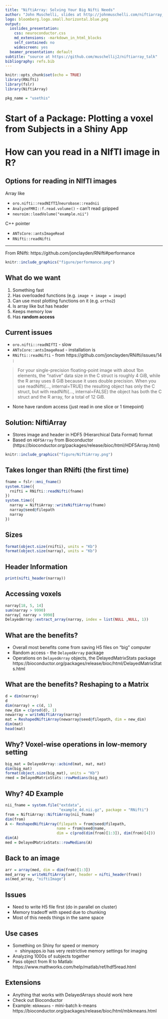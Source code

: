 ```yaml
---
title: "NiftiArray: Solving Your Big Nifti Needs"
author: "John Muschelli, slides at http://johnmuschelli.com/niftiarray_talk"
logo: bloomberg.logo.small.horizontal.blue.png
output:
  ioslides_presentation:
    css: neuroconductor.css
    md_extensions: -markdown_in_html_blocks
    self_contained: no
    widescreen: yes
  beamer_presentation: default
subtitle: "source at https://github.com/muschellij2/niftiarray_talk"
bibliography: refs.bib    
---
```


<style type="text/css">
article {
  font-size: 28pt;
}
</style>

```r
knitr::opts_chunk$set(echo = TRUE)
library(RNifti)
library(fslr)
library(NiftiArray)
```


```r
pkg_name = "usethis"
```

<!-- SMI 2019 product -->
# Start of a Package: \n Plotting a voxel from \n 800 Subjects in a Shiny App

# How can you read in a NIfTI image in R?

## Options for reading in NIfTI images

Array like

- `oro.nifti::readNIfTI`/`neurobase::readnii`
- `AnalyzeFMRI::f.read.volume()` - can't read gzipped
- `neuroim::loadVolume("example.nii")`

C++ pointer

- `ANTsCore::antsImageRead`
- `RNifti::readNifti` 

---

From RNifti: https://github.com/jonclayden/RNifti#performance

```r
knitr::include_graphics("figure/performance.png")
```

## What do we want

1. Something fast
2. Has overloaded functions (e.g. `image + image = image`)
3. Can use most plotting functions on it (e.g. `ortho2`)
4. Is array like but has header
5. Keeps memory low
5. Has **random access**

## Current issues

- `oro.nifti::readNIfTI` - slow
- `ANTsCore::antsImageRead` - installation is 
- `RNifti::readNifti` - from https://github.com/jonclayden/RNifti/issues/14 :

> For your single-precision floating-point image with about 1bn elements, the "native" data size in the C struct is roughly 4 GiB, while the R array uses 8 GiB because it uses double precision. When you use readNifti(..., internal=TRUE) the resulting object has only the C struct, but with readNifti(..., internal=FALSE) the object has both the C struct and the R array, for a total of 12 GiB. 

- None have random access (just read in one slice or 1 timepoint)

## Solution: NiftiArray

- Stores image and header in HDF5 (Hierarchical Data Format) format
- Based on `HDF5Array` from Bioconductor (https://bioconductor.org/packages/release/bioc/html/HDF5Array.html)

```r
knitr::include_graphics("figure/NiftiArray.png")
```


## Takes longer than RNifti (the first time)

```r
fname = fslr::mni_fname()
system.time({
  rnifti = RNifti::readNifti(fname)
})
system.time({
  narray = NiftiArray::writeNiftiArray(fname)
  narray@seed@filepath
  narray
})
```

## Sizes

```r
format(object.size(rnifti), units = "Kb")
format(object.size(narray), units = "Kb")
```

## Header Information

```r
print(nifti_header(narray))
```




## Accessing voxels

```r
narray[18, 5, 14]
sum(narray > 9990)
narray[ narray > 9990]
DelayedArray::extract_array(narray, index = list(NULL ,NULL, 1))
```

## What are the benefits?

- Overall most benefits come from saving H5 files on "big" computer
- Random access - the `DelayedArray` package
- Operations on `DelayedArray` objects, the DelayedMatrixStats package https://bioconductor.org/packages/release/bioc/html/DelayedMatrixStats.html

## What are the benefits? Reshaping to a Matrix

```r
d = dim(narray)
d
dim(narray) = c(d, 1)
new_dim = c(prod(d), 1)
newarray = writeNiftiArray(narray)
mat = ReshapedNiftiArray(newarray@seed@filepath, dim = new_dim)
dim(mat)
head(mat)
```


## Why? Voxel-wise operations in low-memory setting

```r
big_mat = DelayedArray::acbind(mat, mat, mat)
dim(big_mat)
format(object.size(big_mat), units = "Kb")
rmed = DelayedMatrixStats::rowMedians(big_mat)
```


## Why? 4D Example

```r
nii_fname = system.file("extdata",
                        "example_4d.nii.gz", package = "RNifti")
from = NiftiArray::NiftiArray(nii_fname)
dim(from)
A <- ReshapedNiftiArray(filepath = from@seed@filepath,
                       name = from@seed@name,
                       dim = c(prod(dim(from)[1:3]), dim(from)[4]))
dim(A)
med = DelayedMatrixStats::rowMedians(A)
```

## Back to an image

```r
arr = array(med, dim = dim(from)[1:3])
med_array = writeNiftiArray(arr, header = nifti_header(from))
as(med_array, "niftiImage")
```


## Issues

- Need to write H5 file first (do in parallel on cluster)
- Memory tradeoff with speed due to chunking
- Most of this needs things in the same space


## Use cases

- Something on Shiny for speed or memory
  - shinyapps.io has very restrictive memory settings for imaging
- Analyzing 1000s of subjects together
- Pass object from R to Matlab: https://www.mathworks.com/help/matlab/ref/hdf5read.html


## Extensions 

- Anything that works with DelayedArrays should work here
- Check out Bioconductor 
- Example: `mbkmeans` - mini-batch k-means https://bioconductor.org/packages/release/bioc/html/mbkmeans.html



